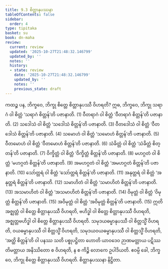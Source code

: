 ```yaml
---
title: 9.3 စိတ္တာနုပဿနာ
tableOfContents: false
sidebar:
  order: 4
type: tipitaka
basket: su
book: dn-maha
review:
  current: review
  updated: '2025-10-27T21:48:32.146799'
  updated_by: ''
  notes: ''
  history:
  - state: review
    date: '2025-10-27T21:48:32.146799'
    updated_by: ''
    notes: ''
    previous_state: draft
---
```



<ReviewStatus review={frontmatter.review} showDetails={true} />

<HypothesisAnnotation frontmatter={frontmatter} />

<DynamicBreadcrumb />

<Division number="381" book="dn-maha" e="ch" v="7" p="237">

<Paragraph number="988" book="dn-maha">
ကထဉ္စ ပန, ဘိက္ခဝေ, ဘိက္ခု စိတ္တေ စိတ္တာနုပဿီ ဝိဟရတိ? ဣဓ, ဘိက္ခဝေ, ဘိက္ခု သရာဂံ ဝါ စိတ္တံ ‘သရာဂံ စိတ္တန်’တိ ပဇာနာတိ. (1)
</Paragraph>

<Paragraph number="989" book="dn-maha">
ဝီတရာဂံ ဝါ စိတ္တံ ‘ဝီတရာဂံ စိတ္တန်’တိ ပဇာနာတိ. (2)
</Paragraph>

<Paragraph number="990" book="dn-maha">
သဒေါသံ ဝါ စိတ္တံ ‘သဒေါသံ စိတ္တန်’တိ ပဇာနာတိ. (3)
</Paragraph>

<Paragraph number="991" book="dn-maha">
ဝီတဒေါသံ ဝါ စိတ္တံ ‘ဝီတဒေါသံ စိတ္တန်’တိ ပဇာနာတိ. (4)
</Paragraph>

<Paragraph number="992" book="dn-maha">
သမောဟံ ဝါ စိတ္တံ ‘သမောဟံ စိတ္တန်’တိ ပဇာနာတိ. (5)
</Paragraph>

<Paragraph number="993" book="dn-maha">
ဝီတမောဟံ ဝါ စိတ္တံ ‘ဝီတမောဟံ စိတ္တန်’တိ ပဇာနာတိ. (6)
</Paragraph>

<Paragraph number="994" book="dn-maha">
သံခိတ္တံ ဝါ စိတ္တံ ‘သံခိတ္တံ စိတ္တန်’တိ ပဇာနာတိ. (7)
</Paragraph>

<Paragraph number="995" book="dn-maha">
ဝိက္ခိတ္တံ ဝါ စိတ္တံ ‘ဝိက္ခိတ္တံ စိတ္တန်’တိ ပဇာနာတိ. (8)
</Paragraph>

<Paragraph number="996" book="dn-maha">
မဟဂ္ဂတံ ဝါ စိတ္တံ ‘မဟဂ္ဂတံ စိတ္တန်’တိ ပဇာနာတိ. (9)
</Paragraph>

<Paragraph number="997" book="dn-maha">
အမဟဂ္ဂတံ ဝါ စိတ္တံ ‘အမဟဂ္ဂတံ စိတ္တန်’တိ ပဇာနာတိ. (10)
</Paragraph>

<Paragraph number="998" book="dn-maha">
သော်တ္တရံ ဝါ စိတ္တံ ‘သော်တ္တရံ စိတ္တန်’တိ ပဇာနာတိ. (11)
</Paragraph>

<Paragraph number="999" book="dn-maha">
အနုတ္တရံ ဝါ စိတ္တံ ‘အနုတ္တရံ စိတ္တန်’တိ ပဇာနာတိ. (12)
</Paragraph>

<Paragraph number="1000" book="dn-maha">
သမာဟိတံ ဝါ စိတ္တံ ‘သမာဟိတံ စိတ္တန်’တိ ပဇာနာတိ. (13)
</Paragraph>

<Paragraph number="1001" book="dn-maha">
အသမာဟိတံ ဝါ စိတ္တံ ‘အသမာဟိတံ စိတ္တန်’တိ ပဇာနာတိ. (14)
</Paragraph>

<Paragraph number="1002" book="dn-maha">
ဝိမုတ္တံ ဝါ စိတ္တံ ‘ဝိမုတ္တံ စိတ္တန်’တိ ပဇာနာတိ. (15)
</Paragraph>

<Paragraph number="1003" book="dn-maha">
အဝိမုတ္တံ ဝါ စိတ္တံ ‘အဝိမုတ္တံ စိတ္တန်’တိ ပဇာနာတိ. (15)
</Paragraph>

<Paragraph number="1004" book="dn-maha">
ဣတိ အဇ္ဈတ္တံ ဝါ စိတ္တေ စိတ္တာနုပဿီ ဝိဟရတိ, ဗဟိဒ္ဓါ ဝါ စိတ္တေ စိတ္တာနုပဿီ ဝိဟရတိ, အဇ္ဈတ္တဗဟိဒ္ဓါ ဝါ စိတ္တေ စိတ္တာနုပဿီ ဝိဟရတိ. သမုဒယဓမ္မာနုပဿီ ဝါ စိတ္တသ္မိံ ဝိဟရတိ, ဝယဓမ္မာနုပဿီ ဝါ စိတ္တသ္မိံ ဝိဟရတိ, သမုဒယဝယဓမ္မာနုပဿီ ဝါ စိတ္တသ္မိံ ဝိဟရတိ, ‘အတ္ထိ စိတ္တန်’တိ ဝါ ပနဿ သတိ ပစ္စုပဋ္ဌိတာ ဟောတိ ယာဝဒေဝ ဉာဏမတ္တာယ ပဋိဿတိမတ္တာယ အနိဿိတော စ ဝိဟရတိ, န စ ကိဉ္စိ လောကေ ဥပါဒိယတိ. ဧဝမ္ပိ ခေါ, ဘိက္ခဝေ, ဘိက္ခု စိတ္တေ စိတ္တာနုပဿီ ဝိဟရတိ.

</Paragraph>
</Division>

<Paragraph number="1005" type="center" book="dn-maha">
စိတ္တာနုပဿနာ နိဋ္ဌိတာ.
</Paragraph>